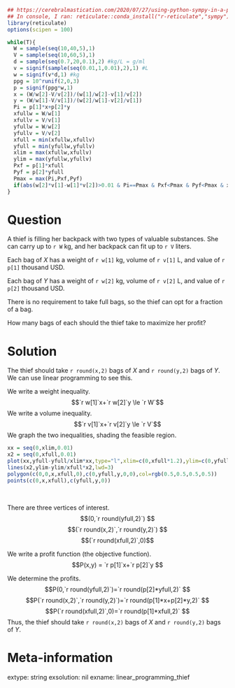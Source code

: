 ```r
## https://cerebralmastication.com/2020/07/27/using-python-sympy-in-a-python-code-chunk-in-rmarkdown/
## In console, I ran: reticulate::conda_install("r-reticulate","sympy")## In console, I ran: reticulate::conda_install("r-reticulate","matplotlib")
library(reticulate)
options(scipen = 100)

while(T){
  W = sample(seq(10,40,5),1)
  V = sample(seq(10,60,5),1)
  d = sample(seq(0.7,20,0.1),2) #kg/L = g/ml
  v = signif(sample(seq(0.01,1,0.01),2),1) #L
  w = signif(v*d,1) #kg
  ppg = 10^runif(2,0,3)
  p = signif(ppg*w,1)
  x = (W/w[2]-V/v[2])/(w[1]/w[2]-v[1]/v[2])
  y = (W/w[1]-V/v[1])/(w[2]/w[1]-v[2]/v[1])
  Pi = p[1]*x+p[2]*y
  xfullw = W/w[1]
  xfullv = V/v[1]
  yfullw = W/w[2]
  yfullv = V/v[2]
  xfull = min(xfullw,xfullv)
  yfull = min(yfullw,yfullv)
  xlim = max(xfullw,xfullv)
  ylim = max(yfullw,yfullv)
  Pxf = p[1]*xfull
  Pyf = p[2]*yfull
  Pmax = max(Pi,Pxf,Pyf)
  if(abs(w[2]*v[1]-w[1]*v[2])>0.01 & Pi==Pmax & Pxf<Pmax & Pyf<Pmax & x>1 & y>1 & w[1]!=w[2] & v[1]!=v[2] & p[1]!=p[2]){break}
}
```

Question
========

<!-- $$x = \frac{\frac{W}{w_2}-\frac{V}{v_2}}{\frac{w_1}{w_2}-\frac{v_1}{v_2}}$$ -->
<!-- $$y = \frac{\frac{W}{w_1}-\frac{V}{v_1}}{\frac{w_2}{w_1}-\frac{v_2}{v_1}}$$ -->
<!-- $$v_1x+v_2y\le V$$ -->
<!-- $$w_1x+w_2y\le W $$ -->
<!-- To determine intersection... -->
<!-- $$y = -\frac{v_1}{v_2}x+\frac{V}{v_2} $$ -->
<!-- $$y = -\frac{w_1}{w_2}x+\frac{W}{w_2} $$ -->
<!-- $$ -\frac{c_1}{c_2}x+\frac{C}{c_2} = -\frac{d_1}{d_2}x+\frac{D}{d_2}  $$ -->
<!-- $$x = \frac{\frac{W}{w_2}-\frac{V}{v_2}}{\frac{w_1}{w_2}-\frac{v_1}{v_2}}$$ -->
<!-- $$y = \frac{\frac{W}{w_1}-\frac{V}{v_1}}{\frac{w_2}{w_1}-\frac{v_2}{v_1}}$$ -->
<!-- diamond density: 3.51 g/cm -->
<!-- diamond price/carat = 1200-68000 -->
<!-- price/gram = 6000 - 340000 -->

<!-- gold density: 19.3 g/cm3 -->
<!-- gold price/gram: $61/g -->

<!-- platinum density: 21.45 g/cm3 -->
<!-- platinum price: $35/g -->

<!-- silver density: 10.49 g/cm3 -->
<!-- silver price: $0.78/g -->

<!-- density: 0.5 g/cm - 20 g/cm -->
<!-- price: 1 USD/g - 10,000 USD/g -->


A thief is filling her backpack with two types of valuable substances. She can carry up to `r W` kg, and her backpack can fit up to `r V` liters. 

Each bag of $X$ has a weight of `r w[1]` kg, volume of `r v[1]` L, and value of `r p[1]` thousand USD.

Each bag of $Y$ has a weight of `r w[2]` kg, volume of `r v[2]` L, and value of `r p[2]` thousand USD.

There is no requirement to take full bags, so the thief can opt for a fraction of a bag.

How many bags of each should the thief take to maximize her profit?


Solution
========

The thief should take `r round(x,2)` bags of $X$ and `r round(y,2)` bags of $Y$. We can use linear programming to see this.

We write a weight inequality.
$$`r w[1]`x+`r w[2]`y \le `r W`$$
We write a volume inequality.
$$`r v[1]`x+`r v[2]`y \le `r V`$$
We graph the two inequalities, shading the feasible region.

```r
xx = seq(0,xlim,0.01)
x2 = seq(0,xfull,0.01)
plot(xx,yfull-yfull/xlim*xx,type="l",xlim=c(0,xfull*1.2),ylim=c(0,yfull*1.2),lwd=3,ylab="bags of Y",xlab="bags of X")
lines(x2,ylim-ylim/xfull*x2,lwd=3)
polygon(c(0,0,x,xfull,0),c(0,yfull,y,0,0),col=rgb(0.5,0.5,0.5,0.5))
points(c(0,x,xfull),c(yfull,y,0))
```
\

There are three vertices of interest.
$$(0,`r round(yfull,2)`) $$
$$(`r round(x,2)`,`r round(y,2)`) $$
$$(`r round(xfull,2)`,0)$$

We write a profit function (the objective function).
$$P(x,y) = `r p[1]`x+`r p[2]`y $$

We determine the profits.
$$P(0,`r round(yfull,2)`)=`r round(p[2]*yfull,2)` $$
$$P(`r round(x,2)`,`r round(y,2)`)=`r round(p[1]*x+p[2]*y,2)` $$
$$P(`r round(xfull,2)`,0)=`r round(p[1]*xfull,2)` $$
Thus, the thief should take `r round(x,2)` bags of $X$ and `r round(y,2)` bags of $Y$.

<!-- Note: we could also draw isoprofit lines, seeing that an isoprofit line has a slope between the slopes of the weight and volume constraints. -->


Meta-information
============
extype: string
exsolution: nil
exname: linear_programming_thief
